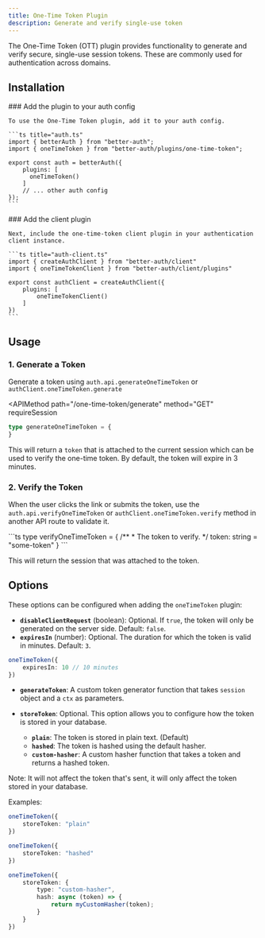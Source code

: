 ```yaml
---
title: One-Time Token Plugin
description: Generate and verify single-use token
---
```


The One-Time Token (OTT) plugin provides functionality to generate and verify secure, single-use session tokens. These are commonly used for authentication across domains.

## Installation

<Steps>
  <Step>
    ### Add the plugin to your auth config

    To use the One-Time Token plugin, add it to your auth config.

    ```ts title="auth.ts"
    import { betterAuth } from "better-auth";
    import { oneTimeToken } from "better-auth/plugins/one-time-token";
    
    export const auth = betterAuth({
        plugins: [
          oneTimeToken()
        ]
        // ... other auth config
    });
    ```
  </Step>

  <Step>
    ### Add the client plugin

    Next, include the one-time-token client plugin in your authentication client instance.

    ```ts title="auth-client.ts"
    import { createAuthClient } from "better-auth/client"
    import { oneTimeTokenClient } from "better-auth/client/plugins"
    
    export const authClient = createAuthClient({
        plugins: [
            oneTimeTokenClient()
        ]
    })
    ```
  </Step>
</Steps>

## Usage

### 1. Generate a Token

Generate a token using `auth.api.generateOneTimeToken` or `authClient.oneTimeToken.generate`

<APIMethod
  path="/one-time-token/generate"
  method="GET"
  requireSession
>
```ts
type generateOneTimeToken = {
}
```
</APIMethod>

This will return a `token` that is attached to the current session which can be used to verify the one-time token. By default, the token will expire in 3 minutes.

### 2. Verify the Token

When the user clicks the link or submits the token, use the `auth.api.verifyOneTimeToken` or `authClient.oneTimeToken.verify` method in another API route to validate it.

<APIMethod path="/one-time-token/verify" method="POST">
```ts
type verifyOneTimeToken = {
    /**
     * The token to verify. 
     */
    token: string = "some-token"
}
```
</APIMethod>

This will return the session that was attached to the token.

## Options

These options can be configured when adding the `oneTimeToken` plugin:

*   **`disableClientRequest`** (boolean): Optional. If `true`, the token will only be generated on the server side. Default: `false`.
*   **`expiresIn`** (number): Optional. The duration for which the token is valid in minutes. Default: `3`.

```ts
oneTimeToken({
    expiresIn: 10 // 10 minutes
})
```
* **`generateToken`**: A custom token generator function that takes `session` object and a `ctx` as parameters.

* **`storeToken`**: Optional. This option allows you to configure how the token is stored in your database.

    * **`plain`**: The token is stored in plain text. (Default)
    * **`hashed`**: The token is hashed using the default hasher.
    * **`custom-hasher`**: A custom hasher function that takes a token and returns a hashed token.

<Callout type="info">
    Note: It will not affect the token that's sent, it will only affect the token stored in your database.
</Callout>

Examples:

```ts title="No hashing (default)"
oneTimeToken({
    storeToken: "plain"
})
```
```ts title="built-in hasher"
oneTimeToken({
    storeToken: "hashed"
})
```
```ts title="custom hasher"
oneTimeToken({
    storeToken: {
        type: "custom-hasher",
        hash: async (token) => {
            return myCustomHasher(token);
        }
    }
})
```
